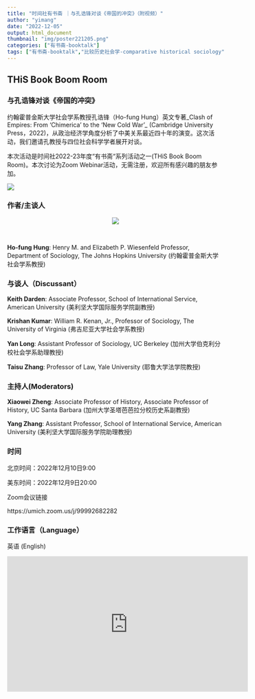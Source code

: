 ```yaml
---
title: "时间社有书斋 ｜与孔诰锋对谈《帝国的冲突》（附视频）"
author: "yimang"
date: "2022-12-05"
output: html_document
thumbnail: "img/poster221205.png"
categories: ["有书斋-booktalk"]
tags: ["有书斋-booktalk","比较历史社会学-comparative historical sociology"]
---
```

## THiS Book Boom Room

### 与孔诰锋对谈《帝国的冲突》



约翰霍普金斯大学社会学系教授孔诰锋（Ho-fung Hung）英文专著_Clash of Empires: From ‘Chimerica’ to the ‘New Cold War’_ (Cambridge University Press，2022)，从政治经济学角度分析了中美关系最近四十年的演变。这次活动，我们邀请孔教授与四位社会科学学者展开对谈。


本次活动是时间社2022-23年度“有书斋“系列活动之一(THiS Book Boom Room)。本次讨论为Zoom Webinar活动，无需注册，欢迎所有感兴趣的朋友参加。



![](/img/logo1.png)


### 作者/主谈人

<center>
![](/img/hung.png)
</center>
<br>



**Ho-fung Hung**: Henry M. and Elizabeth P. Wiesenfeld Professor, Department of Sociology, The Johns Hopkins University (约翰霍普金斯大学社会学系教授)

### 与谈人（Discussant）

**Keith Darden**: Associate Professor, School of International Service, American University (美利坚大学国际服务学院副教授)

**Krishan Kumar**: William R. Kenan, Jr., Professor of Sociology, The University of Virginia (弗吉尼亚大学社会学系教授)

**Yan Long**: Assistant Professor of Sociology, UC Berkeley (加州大学伯克利分校社会学系助理教授)

**Taisu Zhang**: Professor of Law, Yale University (耶鲁大学法学院教授)

### 主持人(Moderators)

**Xiaowei Zheng**: Associate Professor of History, Associate Professor of History, UC Santa Barbara (加州大学圣塔芭芭拉分校历史系副教授)

**Yang Zhang**: Assistant Professor, School of International Service, American University (美利坚大学国际服务学院助理教授)


### 时间

北京时间：2022年12月10日9:00

美东时间：2022年12月9日20:00

Zoom会议链接

https://umich.zoom.us/j/99992682282

### 工作语言（Language）

英语 (English)



<center>
<iframe width="560" height="315" src="https://www.youtube.com/embed/Yly7MtGCwi8" title="YouTube video player" frameborder="0" allow="accelerometer; autoplay; clipboard-write; encrypted-media; gyroscope; picture-in-picture" allowfullscreen></iframe>

</center>

